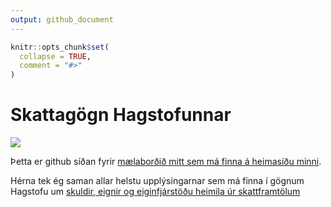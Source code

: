 ```yaml
---
output: github_document
---
```


<!-- README.md is generated from README.Rmd. Please edit that file -->

```r
knitr::opts_chunk$set(
  collapse = TRUE,
  comment = "#>"
)
```

# Skattagögn Hagstofunnar

[![](figures/maelabord_screenshot.png)](https://bggj.is/skattagogn)

Þetta er github síðan fyrir [mælaborðið mitt sem má finna á heimasíðu minni](https://bggj.is/skattagogn).

Hérna tek ég saman allar helstu upplýsingarnar sem má finna í gögnum Hagstofu um [skuldir, eignir og eiginfjárstöðu heimila úr skattframtölum](https://hagstofa.is/talnaefni/samfelag/lifskjor/skuldir-og-eignir/)